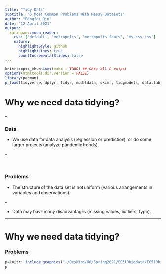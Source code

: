 ```yaml
---
title: "Tidy Data"
subtitle: "5 Most Common Problems With Messy Datasets"
author: "Pengfei Qin"
date: "12 April 2021"
output:
  xaringan::moon_reader:
    css: ['default', 'metropolis', 'metropolis-fonts', 'my-css.css']
    nature:
      highlightStyle: github
      highlightLines: true
      countIncrementalSlides: false
---
```


```r
knitr::opts_chunk$set(echo = TRUE) ## Show all R output
options(htmltools.dir.version = FALSE)
library(pacman)
p_load(tidyverse, dplyr, tidyr, modeldata, skimr, tidymodels, data.table)
```



# Why we need data tidying?

--

### Data


- We use data for data analysis (regression or prediction), or do some larger projects (analyze pandemic trends).

--

</br>

### Problems

- The structure of the data set is not uniform (various arrangements in variables and observations).

--

- Data may have many disadvantages (missing values, outliers, typo). 


---

# Why we need data tidying?

### Problems






```r
p=knitr::include_graphics("~/Desktop/UO/Spring2021/EC510bigdata/EC510bigdata_presentation/weird_data.jpg")
p
```


















